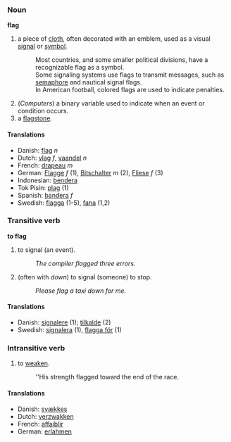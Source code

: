 ===Noun===
'''flag'''

# a piece of [[cloth]], often decorated with an emblem, used as a visual [[signal]] or [[symbol]].
#: Most countries, and some smaller political divisions, have a recognizable flag as a symbol.
#: Some signaling systems use flags to transmit messages, such as [[semaphore]] and nautical signal flags.
#: In American football, colored flags are used to indicate penalties.
# (''Computers'') a binary variable used to indicate when an event or condition occurs.
# a [[flagstone]].

====Translations====
*Danish: [[flag]] ''n''
*Dutch: [[vlag]] ''f'', [[vaandel]] ''n''
*French: [[drapeau]] ''m''
*German: [[Flagge]] ''f'' (1), [[Bitschalter]] ''m'' (2), [[Fliese]] ''f'' (3)
*Indonesian: [[bendera]]
*Tok Pisin: [[plag]] (1)
*Spanish: [[bandera]] ''f''
*Swedish: [[flagga]] (1-5), [[fana]] (1,2)

===Transitive verb===
'''to flag'''

# to signal (an event).
#: ''The compiler flagged three errors.''
# (often with ''down'') to signal (someone) to stop.
#: ''Please flag a taxi down for me.''

====Translations====
*Danish: [[signalere]] (1); [[tilkalde]] (2)
*Swedish: [[signalera]] (1), [[flagga för]] (1)

===Intransitive verb===

# to [[weaken]].
#: ''His strength flagged toward the end of the race.

====Translations====
*Danish: [[svækkes]]
*Dutch: [[verzwakken]]
*French: [[affaiblir]]
*German: [[erlahmen]]